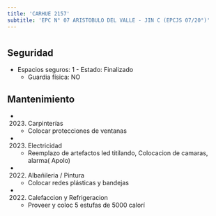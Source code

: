 ```yaml
---
title: 'CARHUE 2157'
subtitle: 'EPC N° 07 ARISTOBULO DEL VALLE - JIN C (EPCJS 07/20°)'
---
```


#


## Seguridad

*  Espacios seguros: 1 - Estado: Finalizado 
    + Guardia física: NO





## Mantenimiento

*  (2023) Carpinterías 
    + Colocar protecciones de ventanas

*  (2023) Electricidad 
    + Reemplazo de artefactos led titilando, Colocacion de camaras, alarma( Apolo)

*  (2022) Albañileria / Pintura 
    + Colocar redes plásticas y bandejas

*  (2022) Calefaccion y Refrigeracion 
    + Proveer y coloc 5 estufas de 5000 calorí



